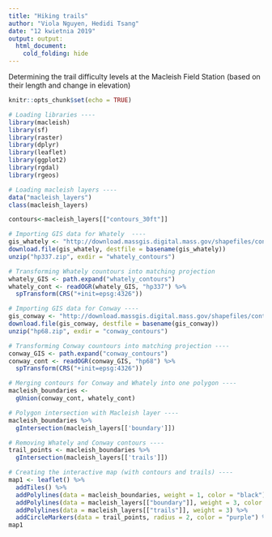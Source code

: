 ```yaml
---
title: "Hiking trails"
author: "Viola Nguyen, Hedidi Tsang"
date: "12 kwietnia 2019"
output: output: 
  html_document:
    cold_folding: hide
---
```


Determining the trail difficulty levels at the Macleish Field Station (based on their length and change in elevation)


```r
knitr::opts_chunk$set(echo = TRUE)
```

```r
# Loading libraries ----
library(macleish)
library(sf)
library(raster)
library(dplyr)
library(leaflet)
library(ggplot2)
library(rgdal)
library(rgeos)
```


```r
# Loading macleish layers ----
data("macleish_layers")
class(macleish_layers)
```

```r
contours<-macleish_layers[["contours_30ft"]]
```

```r
# Importing GIS data for Whately  ----
gis_whately <- "http://download.massgis.digital.mass.gov/shapefiles/contours5k/hp337.zip"
download.file(gis_whately, destfile = basename(gis_whately))
unzip("hp337.zip", exdir = "whately_contours")
```

```r
# Transforming Whately countours into matching projection
whately_GIS <- path.expand("whately_contours")
whately_cont <- readOGR(whately_GIS, "hp337") %>%
  spTransform(CRS("+init=epsg:4326"))
```

```r
# Importing GIS data for Conway ----
gis_conway <- "http://download.massgis.digital.mass.gov/shapefiles/contours5k/hp68.zip"
download.file(gis_conway, destfile = basename(gis_conway))
unzip("hp68.zip", exdir = "conway_contours")
```

```r
# Transforming Conway countours into matching projection ----
conway_GIS <- path.expand("conway_contours")
conway_cont <- readOGR(conway_GIS, "hp68") %>%
  spTransform(CRS("+init=epsg:4326"))
```

```r
# Merging contours for Conway and Whately into one polygon ----
macleish_boundaries <-
  gUnion(conway_cont, whately_cont)
```

```r
# Polygon intersection with Macleish layer ----
macleish_boundaries %>%
  gIntersection(macleish_layers[['boundary']])
```

```r
# Removing Whately and Conway contours ----
trail_points <- macleish_boundaries %>%
  gIntersection(macleish_layers[['trails']])
```


```r
# Creating the interactive map (with contours and trails) ----
map1 <- leaflet() %>%
  addTiles() %>%
  addPolylines(data = macleish_boundaries, weight = 1, color = "black") %>%
  addPolylines(data = macleish_layers[["boundary"]], weight = 3, color = "green") %>%
  addPolylines(data = macleish_layers[["trails"]], weight = 3) %>%
  addCircleMarkers(data = trail_points, radius = 2, color = "purple") %>% addMeasure(activeColor="yellow")
map1
```




